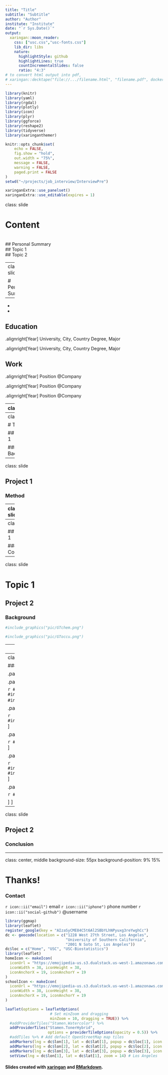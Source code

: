 ```yaml
---
title: "Title"
subtitle: "Subtitle"
author: "Author"
institute: "Institute"
date: "`r Sys.Date()`"
output:
  xaringan::moon_reader:
    css: ["usc.css","usc-fonts.css"]
    lib_dir: libs
    nature:
      highlightStyle: github
      highlightLines: true
      countIncrementalSlides: false
      ratio: "4:3"
# to convert html output into pdf, 
# xaringan::decktape("file://.../filename.html", "filename.pdf", docker = FALSE)
---
```

```r
library(knitr)
library(yaml)
library(rgdal)
library(plotly)
library(icon)
library(plyr)
library(ggforce)
library(reshape2)
library(tidyverse)
library(xaringanthemer)

knitr::opts_chunk$set(
	echo = FALSE,
	fig.show = "hold",
	out.width = "75%",
	message = FALSE,
	warning = FALSE,
	paged.print = FALSE
)
setwd("~/projects/job_interview/InterviewPre")
```

```r
xaringanExtra::use_panelset()
xaringanExtra::use_editable(expires = 1)
```

class: slide

# Content

<br />
## Personal Summary
<br />
## Topic 1
<br />
## Topic 2

---
class: slide

# Personal Summary

- 

- 

- 

## Education
.alignright[Year]
University, City, Country
Degree, Major

.alignright[Year]
University, City, Country
Degree, Major


## Work
.alignright[Year]
Position @Company

.alignright[Year]
Position @Company

.alignright[Year]
Position @Company

---
class: slide

# Personal Summary

## Timeline

```r
timeline_data <- data.frame(
  #id      = 1:5,
  content = c("Undergrad@School1", "Position1", 
              "Position2@Company",
              "Grad@School2", "Position3"),
  Start.Date   = c("2014-09-01", "2017-03-01", "2018-03-01",
              "2018-08-20", "2019-07-01"),
  End.Date     = c("2018-06-30", "2018-06-30", "2018-08-20", 
              "2020-08-11", "2020-04-30"),
  type    = c("Education", "Work", "Work", "Education", "Work")
)

library(lubridate)
timeline_data$Start.Date <- as.Date(timeline_data$Start.Date)
timeline_data$End.Date <- as.Date(timeline_data$End.Date)
#knitr::kable(timeline_data[1:4,])

label_column <- "content"
categ_column <- "type"
earliest_date_by_Position <-
  timeline_data[timeline_data$Start.Date == ave(timeline_data$Start.Date, timeline_data$content, FUN = min), ]
earliest_date_by_Position <-
  earliest_date_by_Position[order(
   earliest_date_by_Position$Start.Date,
    earliest_date_by_Position$content, decreasing = TRUE), ]

timeline_data$content <-
  factor(timeline_data$content, levels = rev(as.character(unique(earliest_date_by_Position$content))))

timeline_data$type <- as.factor(timeline_data$type)
timeline_data <- timeline_data[!is.na(timeline_data$End.Date) & !is.na(timeline_data$Start.Date),]
timeline_data <- droplevels(timeline_data)
type_colours <- list("Education" = "#DC241f", "Work" = "#0087DC")

## Order by the levels in timeline_data
type_colours <- as.character(type_colours[levels(timeline_data$type)])

gantt_labeler <- function(start_date = NA, end_date = NA, y_axis = NA, color = NA){
  paste0(
    "</br>",
    "Position: ", y_axis, 
    "</br>",
    "Date Range: ", start_date," to ",end_date,
    "</br>",
    "Type: ", color
  )
}
# Plot the timeline
ggplot_timeline <- ggplot(
  data = timeline_data,
  aes(
    x = Start.Date,
    xend = End.Date,
    y = eval(as.name(label_column)),
    yend = eval(as.name(label_column)),
    colour = eval(as.name(categ_column)),
    text = gantt_labeler(start_date = Start.Date, 
                         end_date = End.Date, 
                         y_axis = eval(as.name(label_column)), 
                         color = eval(as.name(categ_column)))
  )
)
# Plot the segments
library(zoo)
ggplotly(ggplot_timeline + 
           geom_segment(size=3) + 
           geom_vline(aes(xintercept = as.numeric(Sys.Date())), 
                      size=0.3, #colour="#990000", 
                      linetype=1, alpha=0.3) +
           xlab("") + ylab("") + 
           scale_colour_manual(name = "Type",values = type_colours) +
           scale_x_date(breaks = seq(as.Date("2014-09-01"), 
                                     as.Date("2021-03-01"), 
                                     by="6 month")) +
           theme(axis.text.x=element_text(angle = 30, hjust = 1),
                 legend.title = element_blank()) +
           annotate(geom="text", x=Sys.Date()-80, y=1, label=Sys.Date(), 
                    #family='', fontface='', 
                    #colour='', 
                    size=3), 
         tooltip = "text")
```

---
class: slide

# Topic 1

## Project 1

### Background

---
class: slide

## Project 1

### Method

---
class: slide

## Project 1

### Result

.panelset[

.panel[.panel-name[a]

```r
#include_graphics("pic/UTmcmc.png")
```
]

.panel[.panel-name[b]

```r
#include_graphics("pic/UTsimu_dic.png")
#include_graphics("pic/UTsimu_result.png")
```
]

.panel[.panel-name[c]

```r
#include_graphics("pic/UTreal_dic.png")
#include_graphics("pic/UTreal_result.png")
```
]
]

---
class: slide

## Project 1

### Conclusion

---
class: slide

# Topic 1

## Project 2

### Background

```r
#include_graphics("pic/GTchem.png")
```

```r
#include_graphics("pic/GToccu.png")
```

---
class: slide

## Project 2

### Method

---
class: slide

### Result

.panelset[

.panel[.panel-name[a]

```r
#include_graphics("pic/GTqc1.png")
#include_graphics("pic/GTqc2.png")
#include_graphics("pic/GTpca.png")
```
]

.panel[.panel-name[b]

```r
#include_graphics("pic/GTdist.png")
```
]

.panel[.panel-name[c]

```r
#include_graphics("pic/GTbox.png")
```
]

.panel[.panel-name[d]

```r
#include_graphics("pic/GTgenes.png")
#include_graphics("pic/GTgene.png")
```
]

.panel[.panel-name[e]

```r
#include_graphics("pic/GTdmr.png")
```

]
]

---
class: slide

## Project 2

### Conclusion

---
class: center, middle
background-size: 55px
background-position: 9% 15%

# Thanks!
### Contact
`r icon::ii("email")` email
`r icon::ii("iphone")` phone number
`r icon::ii("social-github")` @username

```r
library(ggmap)
library(leaflet)
register_google(key = "AIzaSyCME84C5t6Al2SBbYLhNPyuxg3reYwghCc")
dc <- geocode(location = c("1228 West 27th Street, Los Angeles", 
                           "University of Southern California", 
                           "2001 N Soto St, Los Angeles"))
dc$loc = c("Home", "USC", "USC-Biostatistics")
library(leaflet)
homeIcon <- makeIcon(
  iconUrl = "https://emojipedia-us.s3.dualstack.us-west-1.amazonaws.com/thumbs/240/openmoji/252/house_1f3e0.png",
  iconWidth = 38, iconHeight = 38,
  iconAnchorX = 19, iconAnchorY = 19
)
schoolIcon <- makeIcon(
  iconUrl = "https://emojipedia-us.s3.dualstack.us-west-1.amazonaws.com/thumbs/240/openmoji/252/school_1f3eb.png",
  iconWidth = 38, iconHeight = 38,
  iconAnchorX = 19, iconAnchorY = 19
)

leaflet(options = leafletOptions(
                    # Set minZoom and dragging 
                    minZoom = 10, dragging = TRUE)) %>%
  #addProviderTiles("Stamen.Watercolor") %>% 
  addProviderTiles("Stamen.TonerHybrid", 
                   options = providerTileOptions(opacity = 0.5)) %>%
  #addTiles %>% # Add default OpenStreetMap map tiles
  addMarkers(lng = dc$lon[1], lat = dc$lat[1], popup = dc$loc[1], icon = homeIcon) %>% 
  addMarkers(lng = dc$lon[2], lat = dc$lat[2], popup = dc$loc[2], icon = schoolIcon) %>%
  addMarkers(lng = dc$lon[3], lat = dc$lat[3], popup = dc$loc[3], icon = schoolIcon) %>%
  setView(lng = dc$lon[1], lat = dc$lat[1], zoom = 14) # Los Angeles
```

#### Slides created with [xaringan](https://github.com/yihui/xaringan) and [RMarkdown](https://rmarkdown.rstudio.com/).
